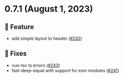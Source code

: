 
<Meta title="Releases/v0.x.x/v0.7.x/v0.7.1/Changelog"/>
  
# 0.7.1 (August 1, 2023)

## 🚀 Feature
* add simple layout to header  ([#242](https://github.com/infermedica/component-library/pull/242))

## 🐛 Fixes
* vue-tsc ts errors  ([#243](https://github.com/infermedica/component-library/pull/243))
* fast-deep-equal with support for esm modules  ([#241](https://github.com/infermedica/component-library/pull/241))


